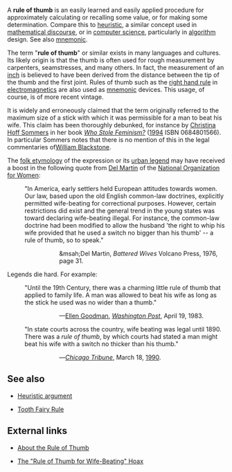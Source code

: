 A '''rule of thumb''' is an easily learned and easily applied procedure for approximately calculating or recalling some value, or for making some determination. Compare this to [[heuristic]], a similar concept used in [[mathematics|mathematical discourse]],  or in [[computer science]], particularly in [[algorithm]] design. See also [[mnemonic]].

The term "'''rule of thumb'''" or similar exists in many languages and cultures. Its likely origin is that the thumb is often used for rough measurement by carpenters, seamstresses, and many others.  In fact, the measurement of an [[inch]] is believed to have been derived from the distance between the tip of the thumb and the first joint. Rules of thumb such as the [[right hand rule]] in [[electromagnetics]] are also used as [[mnemonic]] devices. This usage, of course, is of more recent vintage.

It is widely and erroneously claimed that the term originally referred to the maximum size of a stick with which it was permissible for a man to beat his wife. This claim has been thoroughly debunked, for instance by [[Christina Hoff Sommers]] in her book ''[[Who Stole Feminism?]]'' ([[1994]] ISBN 0684801566).  In particular Sommers notes that there is no mention of this in the legal commentaries of[[ William Blackstone]]. 

The [[folk etymology]] of the expression or its [[urban legend]] may have received a boost in the following quote from [[Del Martin]] of the [[National Organization for Women]]:
 
:"In America, early settlers held European attitudes towards women.  Our law, based upon the old English common-law doctrines, explicitly permitted wife-beating for correctional purposes.  However, certain restrictions did exist and the general trend in the young states was toward declaring wife-beating illegal.  For instance, the common-law doctrine had been modified to allow the husband 'the right to whip his wife provided that he used a switch no bigger than his thumb' -- a rule of thumb, so to speak."
:::&msah;Del Martin, ''Battered Wives'' Volcano Press, 1976, page 31.
 

Legends die hard. For example:
:"Until the 19th Century, there was a charming little rule of thumb that applied to family life. A man was allowed to beat his wife as long as the stick he used was no wider than a thumb."
:::&mdash;[[Ellen Goodman]], ''[[Washington Post]]'', April 19, 1983.
 
:"In state courts across the country, wife beating was legal until 1890. There was a ''rule of thumb'', by which courts had stated a man might beat his wife with a switch no thicker than his thumb."
:::&mdash;''[[Chicago Tribune]]'', March 18, [[1990]].
 
== See also ==

*[[Heuristic argument]]

*[[Tooth Fairy Rule]]

== External links ==
*[http://www.canlaw.com/rights/thumbrul.htm About the Rule of Thumb]

*[http://www.debunker.com/texts/ruleofthumb.html The "Rule of Thumb for Wife-Beating" Hoax]